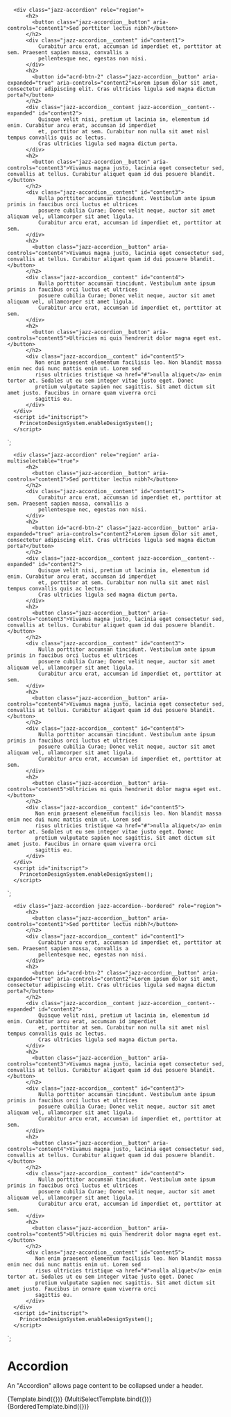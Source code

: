 
<Meta title="Components/Accordion" component="Accordion" />

      <div class="jazz-accordion" role="region">
          <h2>
            <button class="jazz-accordion__button" aria-controls="content1">Sed porttitor lectus nibh?</button>
          </h2>
          <div class="jazz-accordion__content" id="content1">
              Curabitur arcu erat, accumsan id imperdiet et, porttitor at sem. Praesent sapien massa, convallis a 
              pellentesque nec, egestas non nisi.
          </div>
          <h2>
            <button id="acrd-btn-2" class="jazz-accordion__button" aria-expanded="true" aria-controls="content2">Lorem ipsum dolor sit amet, consectetur adipiscing elit. Cras ultricies ligula sed magna dictum porta?</button>
          </h2>
          <div class="jazz-accordion__content jazz-accordion__content--expanded" id="content2">
              Quisque velit nisi, pretium ut lacinia in, elementum id enim. Curabitur arcu erat, accumsan id imperdiet 
              et, porttitor at sem. Curabitur non nulla sit amet nisl tempus convallis quis ac lectus. 
              Cras ultricies ligula sed magna dictum porta.
          </div>
          <h2>
            <button class="jazz-accordion__button" aria-controls="content3">Vivamus magna justo, lacinia eget consectetur sed, convallis at tellus. Curabitur aliquet quam id dui posuere blandit.</button>
          </h2>
          <div class="jazz-accordion__content" id="content3">
              Nulla porttitor accumsan tincidunt. Vestibulum ante ipsum primis in faucibus orci luctus et ultrices 
              posuere cubilia Curae; Donec velit neque, auctor sit amet aliquam vel, ullamcorper sit amet ligula. 
              Curabitur arcu erat, accumsan id imperdiet et, porttitor at sem.
          </div>
          <h2>
            <button class="jazz-accordion__button" aria-controls="content4">Vivamus magna justo, lacinia eget consectetur sed, convallis at tellus. Curabitur aliquet quam id dui posuere blandit.</button>
          </h2>
          <div class="jazz-accordion__content" id="content4">
              Nulla porttitor accumsan tincidunt. Vestibulum ante ipsum primis in faucibus orci luctus et ultrices
              posuere cubilia Curae; Donec velit neque, auctor sit amet aliquam vel, ullamcorper sit amet ligula.
              Curabitur arcu erat, accumsan id imperdiet et, porttitor at sem.
          </div>
          <h2>
            <button class="jazz-accordion__button" aria-controls="content5">Ultricies mi quis hendrerit dolor magna eget est.</button>
          </h2>
          <div class="jazz-accordion__content" id="content5">
             Non enim praesent elementum facilisis leo. Non blandit massa enim nec dui nunc mattis enim ut. Lorem sed
             risus ultricies tristique <a href="#">nulla aliquet</a> enim tortor at. Sodales ut eu sem integer vitae justo eget. Donec
             pretium vulputate sapien nec sagittis. Sit amet dictum sit amet justo. Faucibus in ornare quam viverra orci
             sagittis eu.
          </div>
      </div>
      <script id="initscript">
        PrincetonDesignSystem.enableDesignSystem();
      </script>
  `;

      <div class="jazz-accordion" role="region" aria-multiselectable="true">
          <h2>
            <button class="jazz-accordion__button" aria-controls="content1">Sed porttitor lectus nibh?</button>
          </h2>
          <div class="jazz-accordion__content" id="content1">
              Curabitur arcu erat, accumsan id imperdiet et, porttitor at sem. Praesent sapien massa, convallis a
              pellentesque nec, egestas non nisi.
          </div>
          <h2>
            <button id="acrd-btn-2" class="jazz-accordion__button" aria-expanded="true" aria-controls="content2">Lorem ipsum dolor sit amet, consectetur adipiscing elit. Cras ultricies ligula sed magna dictum porta?</button>
          </h2>
          <div class="jazz-accordion__content jazz-accordion__content--expanded" id="content2">
              Quisque velit nisi, pretium ut lacinia in, elementum id enim. Curabitur arcu erat, accumsan id imperdiet
              et, porttitor at sem. Curabitur non nulla sit amet nisl tempus convallis quis ac lectus.
              Cras ultricies ligula sed magna dictum porta.
          </div>
          <h2>
            <button class="jazz-accordion__button" aria-controls="content3">Vivamus magna justo, lacinia eget consectetur sed, convallis at tellus. Curabitur aliquet quam id dui posuere blandit.</button>
          </h2>
          <div class="jazz-accordion__content" id="content3">
              Nulla porttitor accumsan tincidunt. Vestibulum ante ipsum primis in faucibus orci luctus et ultrices
              posuere cubilia Curae; Donec velit neque, auctor sit amet aliquam vel, ullamcorper sit amet ligula.
              Curabitur arcu erat, accumsan id imperdiet et, porttitor at sem.
          </div>
          <h2>
            <button class="jazz-accordion__button" aria-controls="content4">Vivamus magna justo, lacinia eget consectetur sed, convallis at tellus. Curabitur aliquet quam id dui posuere blandit.</button>
          </h2>
          <div class="jazz-accordion__content" id="content4">
              Nulla porttitor accumsan tincidunt. Vestibulum ante ipsum primis in faucibus orci luctus et ultrices
              posuere cubilia Curae; Donec velit neque, auctor sit amet aliquam vel, ullamcorper sit amet ligula.
              Curabitur arcu erat, accumsan id imperdiet et, porttitor at sem.
          </div>
          <h2>
            <button class="jazz-accordion__button" aria-controls="content5">Ultricies mi quis hendrerit dolor magna eget est.</button>
          </h2>
          <div class="jazz-accordion__content" id="content5">
             Non enim praesent elementum facilisis leo. Non blandit massa enim nec dui nunc mattis enim ut. Lorem sed
             risus ultricies tristique <a href="#">nulla aliquet</a> enim tortor at. Sodales ut eu sem integer vitae justo eget. Donec
             pretium vulputate sapien nec sagittis. Sit amet dictum sit amet justo. Faucibus in ornare quam viverra orci
             sagittis eu.
          </div>
      </div>
      <script id="initscript">
        PrincetonDesignSystem.enableDesignSystem();
      </script>
  `;

      <div class="jazz-accordion jazz-accordion--bordered" role="region">
          <h2>
            <button class="jazz-accordion__button" aria-controls="content1">Sed porttitor lectus nibh?</button>
          </h2>
          <div class="jazz-accordion__content" id="content1">
              Curabitur arcu erat, accumsan id imperdiet et, porttitor at sem. Praesent sapien massa, convallis a
              pellentesque nec, egestas non nisi.
          </div>
          <h2>
            <button id="acrd-btn-2" class="jazz-accordion__button" aria-expanded="true" aria-controls="content2">Lorem ipsum dolor sit amet, consectetur adipiscing elit. Cras ultricies ligula sed magna dictum porta?</button>
          </h2>
          <div class="jazz-accordion__content jazz-accordion__content--expanded" id="content2">
              Quisque velit nisi, pretium ut lacinia in, elementum id enim. Curabitur arcu erat, accumsan id imperdiet
              et, porttitor at sem. Curabitur non nulla sit amet nisl tempus convallis quis ac lectus.
              Cras ultricies ligula sed magna dictum porta.
          </div>
          <h2>
            <button class="jazz-accordion__button" aria-controls="content3">Vivamus magna justo, lacinia eget consectetur sed, convallis at tellus. Curabitur aliquet quam id dui posuere blandit.</button>
          </h2>
          <div class="jazz-accordion__content" id="content3">
              Nulla porttitor accumsan tincidunt. Vestibulum ante ipsum primis in faucibus orci luctus et ultrices
              posuere cubilia Curae; Donec velit neque, auctor sit amet aliquam vel, ullamcorper sit amet ligula.
              Curabitur arcu erat, accumsan id imperdiet et, porttitor at sem.
          </div>
          <h2>
            <button class="jazz-accordion__button" aria-controls="content4">Vivamus magna justo, lacinia eget consectetur sed, convallis at tellus. Curabitur aliquet quam id dui posuere blandit.</button>
          </h2>
          <div class="jazz-accordion__content" id="content4">
              Nulla porttitor accumsan tincidunt. Vestibulum ante ipsum primis in faucibus orci luctus et ultrices
              posuere cubilia Curae; Donec velit neque, auctor sit amet aliquam vel, ullamcorper sit amet ligula.
              Curabitur arcu erat, accumsan id imperdiet et, porttitor at sem.
          </div>
          <h2>
            <button class="jazz-accordion__button" aria-controls="content5">Ultricies mi quis hendrerit dolor magna eget est.</button>
          </h2>
          <div class="jazz-accordion__content" id="content5">
             Non enim praesent elementum facilisis leo. Non blandit massa enim nec dui nunc mattis enim ut. Lorem sed
             risus ultricies tristique <a href="#">nulla aliquet</a> enim tortor at. Sodales ut eu sem integer vitae justo eget. Donec
             pretium vulputate sapien nec sagittis. Sit amet dictum sit amet justo. Faucibus in ornare quam viverra orci
             sagittis eu.
          </div>
      </div>
      <script id="initscript">
        PrincetonDesignSystem.enableDesignSystem();
      </script>
  `;

# Accordion

An "Accordion" allows page content to be collapsed under a header.

<Canvas>
    <Story name="Basic" args={{
    }}>
      {Template.bind({})}
    </Story>
</Canvas>

<Canvas>
    <Story name="Multi Select" args={{
    }}>
      {MultiSelectTemplate.bind({})}
    </Story>
</Canvas>

<Canvas>
    <Story name="Bordered" args={{
    }}>
      {BorderedTemplate.bind({})}
    </Story>
</Canvas>
